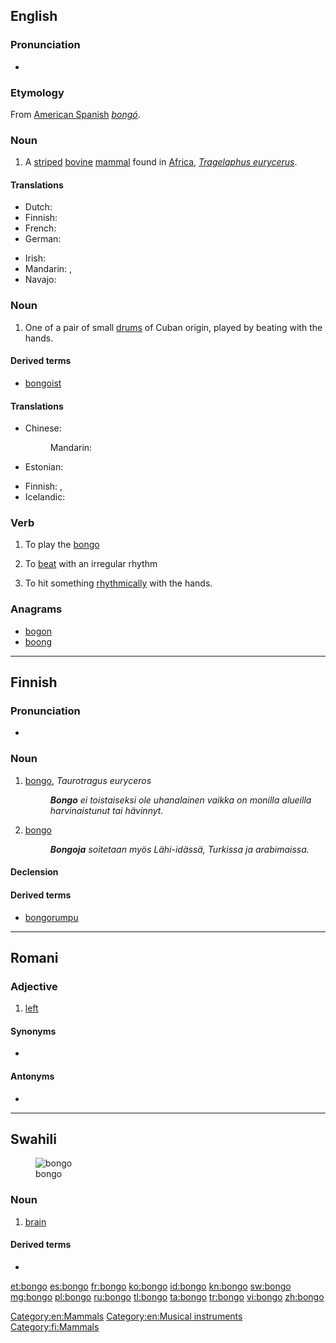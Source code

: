 ==English==
{{wikipedia}}

===Pronunciation===
* {{rhymes|ɒŋɡəʊ}}

===Etymology===
From [[:w:American Spanish|American Spanish]] ''[[bongó]]''.

===Noun===
{{en-noun}}

# A [[stripe]]d [[bovine]] [[mammal]] found in [[Africa]], ''[[Tragelaphus eurycerus]]''.

====Translations====
{{trans-top|mammal}}
* Dutch: {{t-|nl|bongo|m}}
* Finnish: {{t-|fi|bongo}}
* French: {{t+|fr|bongo|m}}
* German: {{t-|de|Bongo}}
{{trans-mid}}
* Irish: {{t-|ga|bongó|m}}
* Mandarin: {{t-|cmn|邦哥鼓|sc=Hani}}, {{t-|cmn|邦哥|sc=Hani}}
* Navajo: {{tø|nv|jádítsoh noodǫ́zígíí}}
{{trans-bottom}}

===Noun===
{{en-noun|pl2=bongoes}}

# One of a pair of small [[drum]]s of Cuban origin, played by beating with the hands.

====Derived terms====
* [[bongoist]]

====Translations====
{{trans-top|drum}}
* Chinese:
*: Mandarin: {{t|cmn|邦哥鼓|tr=bāngēgǔ}}
* Estonian: {{t+|et|bongo}}
{{trans-mid}}
* Finnish: {{t-|fi|bongo}}, {{t-|fi|bongorumpu}}
* Icelandic: {{t-|is|bongótromma|f}}
{{trans-bottom}}

===Verb===
{{en-verb}}

# To play the [[bongo]]
# {{context|Of, e.g. a heart|lang=en}} To [[beat]] with an irregular rhythm
# To hit something [[rhythmically]] with the hands.

===Anagrams===
* [[bogon#English|bogon]]
* [[boong#English|boong]]

[[Category:en:Mammals]]
[[Category:en:Musical instruments]]

----

==Finnish==
{{Finnish index|b}}
{{wikipedia|lang=fi}}
{{wikipedia|Bongorummut|lang=fi}}

===Pronunciation===
* {{hyphenation|bon|go}}

===Noun===
{{fi-noun}}

# [[#English|bongo]], ''Taurotragus euryceros''
#: '''''Bongo''' ei toistaiseksi ole uhanalainen vaikka on monilla alueilla harvinaistunut tai hävinnyt.''
# {{context|musical instruments|lang=fi}} [[#English|bongo]]
#: '''''Bongoja''' soitetaan myös Lähi-idässä, Turkissa ja arabimaissa.''

====Declension====
{{fi-decl-valo|bong}}

====Derived terms====
* [[bongorumpu]]

[[Category:fi:Mammals]]

----

==Romani==

===Adjective===
{{rom-adj|bong}}

# [[left]]

====Synonyms====
* {{l|rom|stungo}}

====Antonyms====
* {{l|rom|chacho}}

----

==Swahili==
[[Image:Human brain NIH.jpg|thumb|bongo]]
===Noun===
{{sw-noun||ma|bongo}}

# {{context|anatomy|lang=sw}} [[brain]]

====Derived terms====
* {{l|sw|ubongo}}

[[et:bongo]]
[[es:bongo]]
[[fr:bongo]]
[[ko:bongo]]
[[id:bongo]]
[[kn:bongo]]
[[sw:bongo]]
[[mg:bongo]]
[[pl:bongo]]
[[ru:bongo]]
[[tl:bongo]]
[[ta:bongo]]
[[tr:bongo]]
[[vi:bongo]]
[[zh:bongo]]